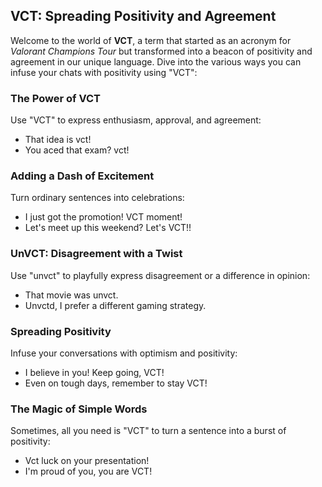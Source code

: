 ## VCT: Spreading Positivity and Agreement

Welcome to the world of **VCT**, a term that started as an acronym for *Valorant Champions Tour* but transformed into a beacon of positivity and agreement in our unique language. Dive into the various ways you can infuse your chats with positivity using "VCT":

### **The Power of VCT**

Use "VCT" to express enthusiasm, approval, and agreement:

- That idea is vct!
- You aced that exam? vct!

### **Adding a Dash of Excitement**

Turn ordinary sentences into celebrations:

- I just got the promotion! VCT moment!
- Let's meet up this weekend? Let's VCT!!

### **UnVCT: Disagreement with a Twist**

Use "unvct" to playfully express disagreement or a difference in opinion:

- That movie was unvct.
- Unvctd, I prefer a different gaming strategy.

### **Spreading Positivity**

Infuse your conversations with optimism and positivity:

- I believe in you! Keep going, VCT!
- Even on tough days, remember to stay VCT!

### **The Magic of Simple Words**

Sometimes, all you need is "VCT" to turn a sentence into a burst of positivity:

- Vct luck on your presentation!
- I'm proud of you, you are VCT!